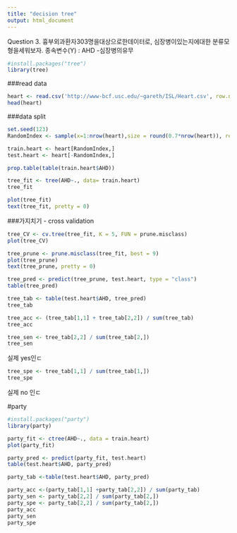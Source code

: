 ```yaml
---
title: "decision tree"
output: html_document
---
```

Question 3.
흉부외과환자303명을대상으로한데이터로, 심장병이있는지에대한 분류모형을세워보자.
종속변수(Y) : AHD -심장병의유무


```r
#install.packages("tree")
library(tree)
```
###read data
```r
heart <- read.csv('http://www-bcf.usc.edu/~gareth/ISL/Heart.csv', row.names = 1)
head(heart)
```
###data split
```r
set.seed(123)
RandomIndex <- sample(x=1:nrow(heart),size = round(0.7*nrow(heart)), replace = FALSE)

train.heart <- heart[RandomIndex,]
test.heart <- heart[-RandomIndex,]

```

```r
prop.table(table(train.heart$AHD))

```
```r
tree_fit <- tree(AHD~., data= train.heart)
tree_fit
```

```r
plot(tree_fit)
text(tree_fit, pretty = 0)
```
###가지치기
- cross validation

```r
tree_CV <- cv.tree(tree_fit, K = 5, FUN = prune.misclass)
plot(tree_CV)
```

```r
tree_prune <- prune.misclass(tree_fit, best = 9)
plot(tree_prune)
text(tree_prune, pretty = 0)
```

```r
tree_pred <- predict(tree_prune, test.heart, type = "class")
table(tree_pred)
```

```r
tree_tab <- table(test.heart$AHD, tree_pred)
tree_tab
```
```r
tree_acc <- (tree_tab[1,1] + tree_tab[2,2]) / sum(tree_tab)
tree_acc
```
```r
tree_sen <- tree_tab[2,2] / sum(tree_tab[2,])
tree_sen
```
실제 yes인ㄷ


```r
tree_spe <- tree_tab[1,1] / sum(tree_tab[1,])
tree_spe
```
실제 no 인ㄷ


#party
```r
#install.packages("party")
library(party)

party_fit <- ctree(AHD~., data = train.heart)
plot(party_fit)
```
```r
party_pred <- predict(party_fit, test.heart)
table(test.heart$AHD, party_pred)

```
```r
party_tab <-table(test.heart$AHD, party_pred)
```

```r
party_acc <-(party_tab[1,1] +party_tab[2,2]) / sum(party_tab)
party_sen <- party_tab[2,2] / sum(party_tab[2,]) 
party_spe <- party_tab[2,2] / sum(party_tab[2,]) 
party_acc 
party_sen
party_spe
```


```r

```















